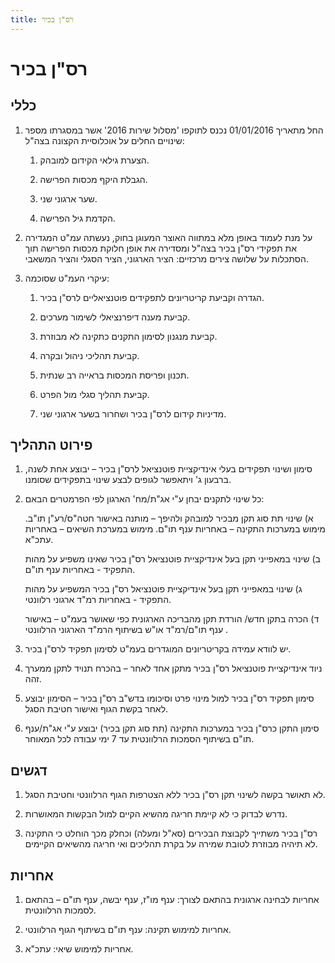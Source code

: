 ```yaml
---
title: רס"ן בכיר
---
```



# רס"ן בכיר

## כללי

1) החל מתאריך 01/01/2016 נכנס לתוקפו 'מסלול שירות 2016' אשר במסגרתו מספר שינויים החלים על אוכלוסיית הקצונה בצה"ל: 

   1) הצערת גילאי הקידום למובהק. 

   2) הגבלת היקף מכסות הפרישה.

   3) שער ארגוני שני. 

   4) הקדמת גיל הפרישה.

2) על מנת לעמוד באופן מלא במתווה האוצר המעוגן בחוק, נעשתה עמ"ט המגדירה את תפקידי רס"ן בכיר בצה"ל ומסדירה את אופן חלוקת מכסות הפרישה תוך הסתכלות על שלושה צירים מרכזיים: הציר הארגוני, הציר הסגלי והציר המשאבי. 

3) עיקרי העמ"ט שסוכמה: 

   1) הגדרה וקביעת קריטריונים לתפקידים פוטנציאליים לרס"ן בכיר. 

   2) קביעת מענה דיפרנציאלי לשימור מערכים. 

   3) קביעת מנגנון לסימון התקנים כתקינה לא מבוזרת. 
   
   4) קביעת תהליכי ניהול ובקרה. 
   
   5) תכנון ופריסת המכסות בראייה רב שנתית. 
   
   6) קביעת תהליך סגלי מול הפרט. 
   
   7) מדיניות קידום לרס"ן בכיר ושחרור בשער ארגוני שני. 

## פירוט התהליך

1) סימון ושינוי תפקידים בעלי אינדיקציית פוטנציאל לרס"ן בכיר – יבוצע אחת לשנה, ברבעון ג' ויתאפשר לגופים לבצע שינוי בתפקידים שסומנו. 

2) כל שינוי לתקנים יבחן ע"י אג"ת/מח' הארגון לפי הפרמטרים הבאם: 

   א) שינוי תת סוג תקן מבכיר למובהק ולהיפך – מותנה באישור חטה"ס/רע"ן תו"ב. מימוש במערכות התקינה – באחריות ענף תו"ם. מימוש במערכת השיאים – באחריות עתכ"א. 

   ב) שינוי במאפייני תקן בעל אינדיקציית פוטנציאל רס"ן בכיר שאינו משפיע על מהות התפקיד - באחריות ענף תו"ם. 

   ג) שינוי במאפייני תקן בעל אינדיקציית פוטנציאל רס"ן בכיר המשפיע  על מהות התפקיד - באחריות רמ"ד ארגוני רלוונטי. 

   ד) הכרה בתקן חדש/ הורדת תקן מהבריכה הארגונית כפי שאושר בעמ"ט – באישור ענף תו"ם/רמ"ד או"ש בשיתוף הרמ"ד הארגוני הרלוונטי . 

3) יש לוודא עמידה בקריטריונים המוגדרים בעמ"ט לסימון תפקיד לרס"ן בכיר. 

4) ניוד אינדיקציית פוטנציאל רס"ן בכיר מתקן אחד לאחר – בהכרח תנויד לתקן ממערך זהה. 

5) סימון תפקיד רס"ן בכיר למול מינוי פרט וסיכומו בדש"ב רס"ן בכיר – הסימון יבוצע לאחר בקשת הגוף ואישור חטיבת הסגל.  

6) סימון התקן כרס"ן בכיר במערכות התקינה (תת סוג תקן בכיר) יבוצע ע"י אג"ת/ענף תו"ם בשיתוף הסמכות הרלוונטית עד 7 ימי עבודה לכל המאוחר. 

## דגשים

1) לא תאושר בקשה לשינוי תקן רס"ן בכיר ללא הצטרפות הגוף הרלוונטי וחטיבת הסגל. 

2) נדרש לבדוק כי לא קיימת חריגה מהשיא הקיים למול הבקשות המאושרות. 

3) רס"ן בכיר משתייך לקבוצת הבכירים (סא"ל ומעלה) וכחלק מכך הוחלט כי התקינה לא תיהיה מבוזרת לטובת שמירה על בקרת תהליכים ואי חריגה מהשיאים הקיימים. 

## אחריות

1) אחריות לבחינה ארגונית בהתאם לצורך: ענף מו"ז, ענף יבשה, ענף תו"ם – בהתאם לסמכות הרלוונטית. 

2) אחריות למימוש תקינה:  ענף תו"ם בשיתוף הגוף הרלוונטי. 

3) אחריות למימוש שיאי:  עתכ"א. 

